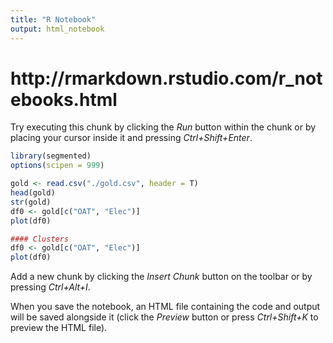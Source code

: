 ```yaml
---
title: "R Notebook"
output: html_notebook
---
```


# http://rmarkdown.rstudio.com/r_notebooks.html

Try executing this chunk by clicking the *Run* button within the chunk or by placing your cursor inside it and pressing *Ctrl+Shift+Enter*. 

```r

library(segmented)
options(scipen = 999)

gold <- read.csv("./gold.csv", header = T)
head(gold)
str(gold)
df0 <- gold[c("OAT", "Elec")]
plot(df0)

#### Clusters
df0 <- gold[c("OAT", "Elec")]
plot(df0)
```

Add a new chunk by clicking the *Insert Chunk* button on the toolbar or by pressing *Ctrl+Alt+I*.

When you save the notebook, an HTML file containing the code and output will be saved alongside it (click the *Preview* button or press *Ctrl+Shift+K* to preview the HTML file).
